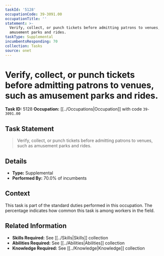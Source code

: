 ```yaml
---
taskId: '5128'
occupationCode: 39-3091.00
occupationTitle: ''
statement: >-
  Verify, collect, or punch tickets before admitting patrons to venues, such as
  amusement parks and rides.
taskType: Supplemental
incumbentsResponding: 70
collection: Tasks
source: onet
---
```

# Verify, collect, or punch tickets before admitting patrons to venues, such as amusement parks and rides.

**Task ID:** 5128
**Occupation:** [[../Occupations|Occupation]] with code `39-3091.00`

## Task Statement

> Verify, collect, or punch tickets before admitting patrons to venues, such as amusement parks and rides.

## Details

- **Type:** Supplemental
- **Performed By:** 70.0% of incumbents

## Context

This task is part of the standard duties performed in this occupation. The percentage indicates how common this task is among workers in the field.

## Related Information

- **Skills Required:** See [[../Skills|Skills]] collection
- **Abilities Required:** See [[../Abilities|Abilities]] collection
- **Knowledge Required:** See [[../Knowledge|Knowledge]] collection
